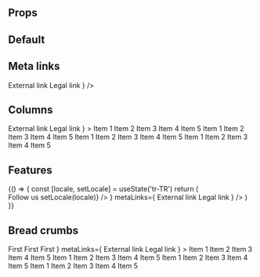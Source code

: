 
<Meta title="Lab/Footer" component={Footer} />

## Props

<Props of={Footer} />
<Props of={FooterColumn} />

## Default

<Preview>
  <Story name="Default">
    <Footer />
  </Story>
</Preview>

## Meta links

<Preview>
  <Story name="Meta links">
    <Footer
      metaLinks={
        <Fragment>
          <FooterMetaLink size="small">
            <span>External link</span>
            <ExternalLink
              css={css`
                margin-left: 0.5rem;
              `}
            />
          </FooterMetaLink>
          <FooterMetaLink size="small">Legal link</FooterMetaLink>
        </Fragment>
      }
    />
  </Story>
</Preview>

## Columns

<Preview>
  <Story name="Columns">
    <Footer
      metaLinks={
        <Fragment>
          <FooterMetaLink size="small">
            <span>External link</span>
            <ExternalLink
              css={css`
                margin-left: 0.5rem;
              `}
            />
          </FooterMetaLink>
          <FooterMetaLink size="small">Legal link</FooterMetaLink>
        </Fragment>
      }
    >
      <FooterColumn title={`Column 1`}>
        <FooterColumnItem>Item 1</FooterColumnItem>
        <FooterColumnItem>Item 2</FooterColumnItem>
        <FooterColumnItem>Item 3</FooterColumnItem>
        <FooterColumnItem>Item 4</FooterColumnItem>
        <FooterColumnItem>Item 5</FooterColumnItem>
      </FooterColumn>
      <FooterColumn title={`Column 2`}>
        <FooterColumnItem>Item 1</FooterColumnItem>
        <FooterColumnItem>Item 2</FooterColumnItem>
        <FooterColumnItem>Item 3</FooterColumnItem>
        <FooterColumnItem>Item 4</FooterColumnItem>
        <FooterColumnItem>Item 5</FooterColumnItem>
      </FooterColumn>
      <FooterColumn title={`Column 3`}>
        <FooterColumnItem>Item 1</FooterColumnItem>
        <FooterColumnItem>Item 2</FooterColumnItem>
        <FooterColumnItem>Item 3</FooterColumnItem>
        <FooterColumnItem>Item 4</FooterColumnItem>
        <FooterColumnItem>Item 5</FooterColumnItem>
      </FooterColumn>
      <FooterColumn title={`Column 4`}>
        <FooterColumnItem>Item 1</FooterColumnItem>
        <FooterColumnItem>Item 2</FooterColumnItem>
        <FooterColumnItem>Item 3</FooterColumnItem>
        <FooterColumnItem>Item 4</FooterColumnItem>
        <FooterColumnItem>Item 5</FooterColumnItem>
      </FooterColumn>
    </Footer>
  </Story>
</Preview>

## Features

<Preview>
  <Story name="Features">
    {() => {
      const [locale, setLocale] = useState('tr-TR')
      return (
        <Footer
          features={
            <FlexBox
              justifySpaceBetween
              itemsCenter
              css={css`
                width: 100%;
              `}
            >
              <FlexBox itemsCenter>
                <Text
                  styledAs="labelBold"
                  css={css`
                    color: ${theme.colors.text.primary.primary};
                    white-space: nowrap;
                  `}
                >
                  Follow us
                </Text>
                <SocialMediaLinkList
                  iconSize={'1.125rem'}
                  facebookLink="https://www.facebook.com/dfdsd"
                  instagramLink="https://www.instagram.com/dfdsd"
                  linkedinLink="https://www.linkedin.com/dfdsd"
                  twitterLink="https://www.twitter.com/dfdsd"
                  youtubeLink="https://www.youtube.com/dfdsdk/"
                />
              </FlexBox>
              <LocaleSelector currentLocale={locale} onChange={(locale) => setLocale(locale)} />
            </FlexBox>
          }
          metaLinks={
            <Fragment>
              <FooterMetaLink size="small">
                <span>External link</span>
                <ExternalLink
                  css={css`
                    margin-left: 0.5rem;
                  `}
                />
              </FooterMetaLink>
              <FooterMetaLink size="small">Legal link</FooterMetaLink>
            </Fragment>
          }
        />
      )
    }}
  </Story>
</Preview>

## Bread crumbs

<Preview>
  <Story name="Bread crumbs">
    <Footer
      topElement={
        <div
          css={css`
            display: flex;
            flex-direction: row;
          `}
        >
          <a>First</a>
          <ChevronRight />
          <a>First</a>
          <ChevronRight />
          <a>First</a>
        </div>
      }
      metaLinks={
        <Fragment>
          <FooterMetaLink size="small">
            <span>External link</span>
            <ExternalLink
              css={css`
                margin-left: 0.5rem;
              `}
            />
          </FooterMetaLink>
          <FooterMetaLink size="small">Legal link</FooterMetaLink>
        </Fragment>
      }
    >
      <FooterColumn title={`Column 1`}>
        <FooterColumnItem>Item 1</FooterColumnItem>
        <FooterColumnItem>Item 2</FooterColumnItem>
        <FooterColumnItem>Item 3</FooterColumnItem>
        <FooterColumnItem>Item 4</FooterColumnItem>
        <FooterColumnItem>Item 5</FooterColumnItem>
      </FooterColumn>
      <FooterColumn title={`Column 2`}>
        <FooterColumnItem>Item 1</FooterColumnItem>
        <FooterColumnItem>Item 2</FooterColumnItem>
        <FooterColumnItem>Item 3</FooterColumnItem>
        <FooterColumnItem>Item 4</FooterColumnItem>
        <FooterColumnItem>Item 5</FooterColumnItem>
      </FooterColumn>
      <FooterColumn title={`Column 3`}>
        <FooterColumnItem>Item 1</FooterColumnItem>
        <FooterColumnItem>Item 2</FooterColumnItem>
        <FooterColumnItem>Item 3</FooterColumnItem>
        <FooterColumnItem>Item 4</FooterColumnItem>
        <FooterColumnItem>Item 5</FooterColumnItem>
      </FooterColumn>
      <FooterColumn title={`Column 4`}>
        <FooterColumnItem>Item 1</FooterColumnItem>
        <FooterColumnItem>Item 2</FooterColumnItem>
        <FooterColumnItem>Item 3</FooterColumnItem>
        <FooterColumnItem>Item 4</FooterColumnItem>
        <FooterColumnItem>Item 5</FooterColumnItem>
      </FooterColumn>
    </Footer>
  </Story>
</Preview>
